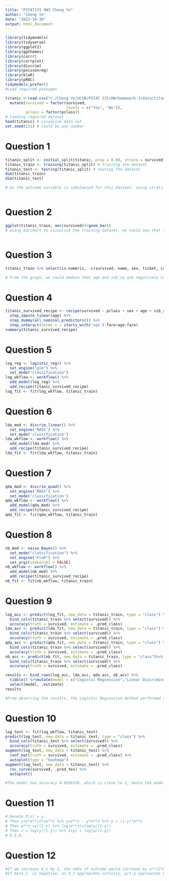---
title: "PSTAT231 HW3 Cheng Ye"
author: "Cheng Ye"
date: "2022-10-30"
output: html_document
---

```{r}
library(tidymodels)
library(tidyverse)
library(ggplot2)
library(ggthemes)
library(corrr)
library(corrplot)
library(discrim)
library(poissonreg)
library(klaR)
library(pROC)
tidymodels_prefer()
#Load required packages
```


```{r}
titanic <-read.csv("C:/Cheng Ye/UCSB/PSTAT 231/HW/homework-3/data/titanic.csv") %>%
  mutate(survived = factor(survived, 
                           levels = c("Yes", "No")),
         pclass = factor(pclass))
# Loading required dataset
head(titanic) # visualize data set
set.seed(231) # could be any number

```

# Question 1
```{r}
titanic_split <- initial_split(titanic, prop = 0.80, strata = survived) # split the data and stratified on survived,train 80%, test 20%
titanic_train <- training(titanic_split) # training the dataset
titanic_test <- testing(titanic_split) # testing the dataset
dim(titanic_train)
dim(titanic_test)

# As the outcome variable is imbalanced for this dataset, using stratified sampling method for this data allows every subgroup in the population receives proper representation.



```


# Question 2
```{r}
ggplot(titanic_train, aes(survived))+geom_bar()
# Using barchart to visualize the training dataset, we could see that there is slight class imbalance where one class, survived = yes, contains significantly fewer samples than the other class, survived = no. From the graph, it looks like a binomial distribution



```

# Question 3
```{r}
titanic_train %>% select(is.numeric, -c(survived, name, sex, ticket, cabin, embarked)) %>% cor(use = "complete.obs") %>% corrplot(type = "lower", diag=FALSE, bg ="green", method = "number")

# From the graph, we could deduce that age and sib_sp are negatively correlated, parch and age are also negatively correlated; parch and sib_sp are postively correlated, fare and parch are postively correlated
```

# Question 4
```{r}
titanic_survived_recipe <- recipe(survived ~ pclass + sex + age + sib_sp + parch + fare, titanic_train) %>%
  step_impute_linear(age) %>%
  step_dummy(all_nominal_predictors()) %>%
  step_interact(terms = ~ starts_with('sex'):fare+age:fare)
summary(titanic_survived_recipe)

```

# Question 5
```{r}
log_reg <- logistic_reg() %>% 
  set_engine("glm") %>% 
  set_mode("classification")
log_wkflow <- workflow() %>% 
  add_model(log_reg) %>% 
  add_recipe(titanic_survived_recipe)
log_fit <- fit(log_wkflow, titanic_train)
```



# Question 6
```{r}
lda_mod <- discrim_linear() %>% 
  set_engine('MASS') %>% 
  set_mode('classification')
lda_wkflow <- workflow() %>% 
  add_model(lda_mod) %>% 
  add_recipe(titanic_survived_recipe)
lda_fit <- fit(lda_wkflow, titanic_train)
```



# Question 7
```{r}
qda_mod <- discrim_quad() %>% 
  set_engine('MASS') %>% 
  set_mode('classification')
qda_wkflow <- workflow() %>% 
  add_model(qda_mod) %>% 
  add_recipe(titanic_survived_recipe)
qda_fit <- fit(qda_wkflow, titanic_train)
```

# Question 8
```{r}
nb_mod <- naive_Bayes() %>% 
  set_mode("classification") %>% 
  set_engine("klaR") %>% 
  set_args(usekernel = FALSE) 
nb_wkflow <- workflow() %>% 
  add_model(nb_mod) %>% 
  add_recipe(titanic_survived_recipe)
nb_fit <- fit(nb_wkflow, titanic_train)

```

# Question 9
```{r}
log_acc <- predict(log_fit, new_data = titanic_train, type = "class") %>% 
  bind_cols(titanic_train %>% select(survived)) %>% 
  accuracy(truth = survived, estimate = .pred_class)
lda_acc <- predict(lda_fit, new_data = titanic_train, type = "class") %>% 
  bind_cols(titanic_train %>% select(survived)) %>% 
  accuracy(truth = survived, estimate = .pred_class)
qda_acc <- predict(qda_fit, new_data = titanic_train, type = "class") %>% 
  bind_cols(titanic_train %>% select(survived)) %>% 
  accuracy(truth = survived, estimate = .pred_class)
nb_acc <- predict(nb_fit, new_data = titanic_train, type = "class")%>% 
  bind_cols(titanic_train %>% select(survived)) %>% 
  accuracy(truth = survived, estimate = .pred_class)

results <- bind_rows(log_acc, lda_acc, qda_acc, nb_acc) %>%
  tibble() %>%mutate(model = c("Logistic Regression","Linear Discriminant Aanalysis", "Quadratic Discriminant Analysis","Naive Bayes")) %>%
  select(model, .estimate) 
results

#From observing the results, the Logistic Regression method performed the best on the training data


```

# Question 10
```{r}
log_test <- fit(log_wkflow, titanic_test)
predict(log_test, new_data = titanic_test, type = "class") %>%
  bind_cols(titanic_test %>% select(survived)) %>%
  accuracy(truth = survived, estimate = .pred_class)
augment(log_test, new_data = titanic_test) %>%
  conf_mat(truth = survived, estimate = .pred_class) %>%
  autoplot(type = "heatmap")
augment(log_test, new_data = titanic_test) %>%
  roc_curve(survived, .pred_Yes) %>%
  autoplot()

#The model has accuracy 0.8268156, which is close to 1, hence the model performed pretty well, its accuracy slightly increased on the testing data, this specifies that the model fitting is well. The cause of such results might be the model being mechanistic thus having lower variance.

```

# Question 11
```{r}
# Denote P(z) = y
# Then y+y*e**(z)=e**z %>% y=e**z - y*e**z %>% y = (1-y)*e**z
# Then e**z =y/(1-y) %>% log(e**z)=log(y/(1-y))
# Then z = log(y/(1-y)) %>% z(p) = log(p/(1-p))
# Q.E.D.

```

# Question 12
```{r}
#If we increase X_1 by 2, the odds of outcome would increase by e**(2*beta_1) times.
#If beta_1  is negative, as X_1 approaches infinity, p/1-p approaches 0, as X_1 approaches negative infinity , p/1-p approaches 1

```









